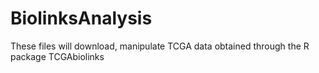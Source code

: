 # BiolinksAnalysis
These files will download, manipulate TCGA data obtained through the R package TCGAbiolinks
